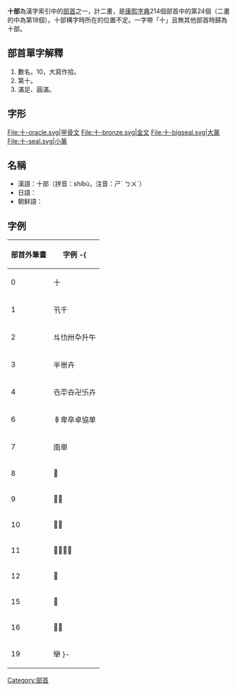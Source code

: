 {{NoteTA
|zh-cn:字符; zh-tw:字元;
}}
{{Infobox Kangxi radical
|24|uni=5341
|prev=匸
|next=卜
|meaning= 數字[[10|10]]
|pny= shí
|bopo= ㄕˊ
|gr= shyr
|wade= shih<sup>2</sup>
|jyutping= sap6
|yale= sahp
|poj= cha̍p (col.)<br>si̍p (lit.)
|hi= じゅう jū
|kanji= 十偏 jūhen
|hang= 열 yeol
|hanja= 십 sip
}}
'''十部'''為漢字索引中的[[部首|部首]]之一，計二畫，是[[康熙字典|康熙字典]]214個部首中的第24個（二畫的中為第18個）。十部構字時所在的位置不定。一字帶「十」且無其他部首時歸為十部。

== 部首單字解釋 ==
# 數名。10，大寫作拾。
# 第十。
# 滿足、圓滿。

== 字形 ==
<gallery>
File:十-oracle.svg|甲骨文
File:十-bronze.svg|金文
File:十-bigseal.svg|大篆
File:十-seal.svg|小篆
</gallery>

==名稱==
* 漢語：十部（拼音：shíbù，注音：ㄕˊ ㄅㄨˋ）
* 日語：{{lang|ja|十部（じゅうぶ）、十（じゅう）}}
* 朝鲜語：{{lang|ko|열십부}}

==字例==
{| class="wikitable"
! 部首外筆畫 !! 字例
-{
|-
| 0 || 十
|-
| 1 || 卂千
|-
| 2 || 𠥼㔹卅卆升午
|-
| 3 || 半卌卉
|-
| 4 || 㔺㔻卋卍卐𠦄
|-
| 6 || 𠦝卑卒卓協单
|-
| 7 || 南単
|-
| 8 || 𠦩
|-
| 9 || 𠦯卙
|-
| 10 || 𠦳博
|-
| 11 || 𠦹𠦺𠦻㔼
|-
| 12 || 𠦿
|-
| 15 || 𠧆
|-
| 16 || 𠧌𠧍
|-
| 19 || 卛
}-
|}

{{康熙部首}}
{{简体中文部首}}
{{lang-stub}}

[[Category:部首|Category:部首]]